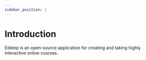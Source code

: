 ```yaml
---
sidebar_position: 1
---
```


# Introduction

Edstep is an open-source application for creating and taking highly interactive online courses.